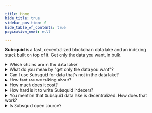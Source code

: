 ```yaml
---

title: Home
hide_title: true
sidebar_position: 0
hide_table_of_contents: true
pagination_next: null

---
```




**Subsquid** is a fast, decentralized blockchain data lake and an indexing stack built on top of it. Get only the data you want, in bulk.


<details>
<summary>Which chains are in the data lake?</summary>

Over 200 in total, including
 - EVM / Ethereum-like:
   <NetworkChecker />
 - SVM / Solana-like
 - Substrate / Polkadot-like
 - Miscellaneous: Tron, Starknet, Fuel

BTW you can choose one of the VMs / network types on the top left to only see content related to it.

**Check if your EVM network is supported:**


</details>


<details>
<summary>What do you mean by "get only the data you want"?</summary>

The data lake supports a [rich system of data filters](/data-filters). Clients get pre-filtered data in chunks of up to ~200 Mbytes, saving a lot of network bandwidth.

</details>


<details>
<summary>Can I use Subsquid for data that's not in the data lake?</summary>

Yes
 - For chain data of networks not in the data lake you can ingest directly from RPC
 - You can mix in any external data during indexing, inc from IPFS, direct RPC calls, external HTTP APIs etc

</details>


<details>
<summary>How fast are we talking about?</summary>

| Data     | Time   | Link |
|:--------:|:------:|:----:|
| All USDT Transfer events on Ethereum | XX min | [gh repo](https://github.com/subsquid-labs/null) |
| All Pancakeswap PoolCreated events on Binance | XX min | [gh repo](https://github.com/subsquid-labs/null) |
| All USDT/USDC swaps on Raydium | XX min | [gh repo](https://github.com/subsquid-labs/null) |

</details>


<details>
<summary>How much does it cost?</summary>

During the current bootstrapping stage there are no query fees. Exact conditions depend on how you access the data:

 - Subsquid team's public portal has limited bandwidth, but is completely free of charge.
 - You can make your own portal and reserve network's bandwidth by locking SQD tokens. A minimal lockup of 10k SQD provides enough bandwidth for most users. You do get your tokens back when you terminate your portal.
 - If you're running your indexer in [Subsquid Cloud](/cloud) then the data lake queries are free and your monthly payment is determined solely by the hardware your indexer is using.

In the future query fees will be based on the cost of running the data lake. Currently these are in the range of 1-2 SQD ($0.30-0.50) per Mbit/s of bandwidth per month.

</details>


<details>
<summary>How hard is it to write Subsquid indexers?</summary>

See for yourself.

<Tabs queryString="code-sample">
<TabItem value="sdk1" label="Option 1: chain-to-GraphQL subgraph-like">

```ts
const processor = new EvmBatchProcessor()
  // Subsquid network access
  .setPortal('https://portal.sqd.dev/datasets/ethereum-mainnet')
  // Blockchain consensus can change.
  // How many blocks until we no longer anticipate such changes?
  .setFinalityConfirmation(75)
  // Requesting USDC Transfers
  .addLog({
    range: { from: 6_082_465 },
    address: [USDC_CONTRACT_ADDRESS],
    topic0: [usdcAbi.events.Transfer.topic],
  })
  // Requesting hashes of parent txs for every Transfer
  .setFields({
    log: {
      transactionHash: true,
    },
  })

// Writing to Postgres via TypeORM
const db = new TypeormDatabase({supportHotBlocks: true})

processor.run(db, async (ctx) => {
  const transfers: UsdcTransfer[] = []
  for (let block of ctx.blocks) {
    for (let log of block.logs) {
      if (log.address === USDC_CONTRACT_ADDRESS &&
          log.topics[0] === usdcAbi.events.Transfer.topic) {
        let {from, to, value} = usdcAbi.events.Transfer.decode(log)
        transfers.push(new UsdcTransfer({
          id: log.id,
          block: block.header.height,
          from,
          to,
          value,
          txnHash: log.transactionHash
        }))
      }
    }
  }

  // Just one insert per batch of ~100 blocks:
  // saves a lot of database IO bandwidth
  await ctx.store.insert(transfers)
})
```

</TabItem>
<TabItem value="pipes" label="Option 2: unopinionated flexible library">

```ts
async function main() {
    let portal = new PortalClient({
        url: 'https://portal.sqd.dev/datasets/solana-mainnet',
        http: new HttpClient({
            retryAttempts: Number.POSITIVE_INFINITY,
        }),
        minBytes: 100 * 1024 * 1024,
    })

    let fromBlock = await portal.getHead().then((h) => (h?.number ?? 0) - 50_000)

    await solanaPortalDataSource({
        portal,
        query: {
            fields: {
                block: {number: true, timestamp: true, hash: true, parentHash: true},
                transaction: {signatures: true, err: true, transactionIndex: true},
                instruction: {
                    programId: true,
                    accounts: true,
                    data: true,
                    isCommitted: true,
                    transactionIndex: true,
                    instructionAddress: true,
                },
            },
            requests: [
                {
                    range: {from: fromBlock},
                    request: {
                        instructions: [
                            {
                                programId: ['whirLbMiicVdio4qvUfM5KAg6Ct8VwpYzGff3uctyCc'],
                                d8: ['0xf8c69e91e17587c8'],
                                isCommitted: true,
                                innerInstructions: true,
                            },
                        ],
                    },
                },
            ],
        },
    })
        .pipeTo(
            target({
                unfinalized: true,
                writer: async () => {
                    return {
                        offset: undefined,
                        write: async (batch) => {
                            console.log(`${batch.offset.number}/${batch.head.number}`)
                            return batch.offset
                        },
                        fork: async (fork) => {
                            console.log(fork.heads[fork.heads.length - 1]?.number)
                            return fork.heads[0]
                        },
                    }
                },
            }),
        )
}
```

</TabItem>
</Tabs>

</details>


<details>
<summary>You mention that Subsquid data lake is decentralized. How does that work?</summary>

Anyone can [join Subsquid network as a worker](/subsquid-network/worker) and serve the data, provided that they lock enough SQD tokens and have some hardware that meets the requirements. Currently there are over 3000 workers in the network.

Data is routed through portals and [anyone can run one of these](/subsquid-network/portal), provided that they lock enough SQD.

Dataset creation, ingestion and long-term storage are currently handled by the Subsquid team. We are, however, committed to transferring these functions to the SQD token holders once we're done developing.

</details>


<details>
<summary>Is Subsquid open source?</summary>

Yes. We do keep some software under wraps during development and testing, but eventually everything is released under Apache 2.0 or another FOSS license.

</details>